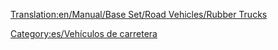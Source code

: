 [[Translation:en/Manual/Base Set/Road Vehicles/Rubber Trucks]]

{{es/Vehículo de carretera|nombre    = Camión de Caucho Balogh
  |imagen    = en/Balogh Rubber Truck.png
  |precio    = 9.594 € (4.797 £)
  |velocidad = 48 km/h (30 mph)
  |coste     = 842 € (421 £)
  |diseño    = 1936
  |duración  = 15
  |capacidad = 17.000 litros de caucho
}}
{{es/Vehículo de carretera|nombre    = Camión de Caucho Uhl
  |imagen    = en/Uhl Rubber Truck.png
  |precio    = 12.054 € (6.027 £)
  |velocidad = 88 km/h (55 mph)
  |coste     = 1.574 € (787 £)
  |diseño    = 1977
  |duración  = 15
  |capacidad = 19.000 litros de caucho
}}
{{es/Vehículo de carretera|nombre    = Camión de Caucho RMT
  |imagen    = en/RMT Rubber Truck.png
  |precio    = 12.874 € (6.437 £)
  |velocidad = 112 km/h (70 mph)
  |coste     = 2.250 € (1.125 £)
  |diseño    = 2011
  |duración  = 15
  |capacidad = 22.000 litros de caucho
}}


[[Category:es/Vehículos de carretera]]